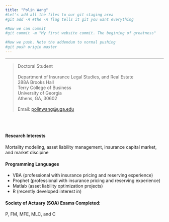 ```yaml
---
title: "Polin Wang"
#Let's add all the files to our git staging area
#git add -A #the -A flag tells it git you want everything

#Now we can commit
#git commit -m "My first website commit. The begining of greatness"

#Now we push. Note the addendum to normal pushing
#git push origin master
---
```

****************
>
| Doctoral Student
|
| Department of Insurance Legal Studies, and Real Estate
| 288A Brooks Hall 
| Terry College of Business
| University of Georgia
| Athens, GA, 30602
|
| Email: [polinwang@uga.edu](mailto:polinwang@uga.edu)

\
\



#### Research Interests
Mortality modeling, asset liability management, insurance capital market, and market discipine

#### Programming Languages
- VBA (professional with insurance pricing and reserving experience)
- Prophet (professional with insurance pricing and reserving experience)
- Matlab (asset liability optimization projects)
- R (recently developed interest in)

#### Society of Actuary (SOA) Exams Completed:
P, FM, MFE, MLC, and C
